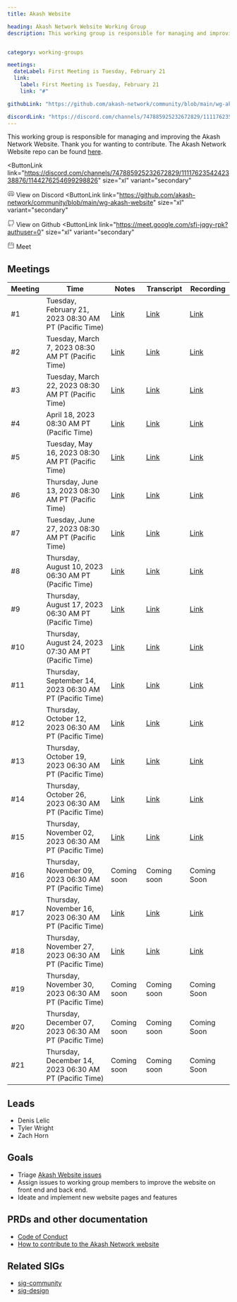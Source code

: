 ```yaml
---
title: Akash Website

heading: Akash Network Website Working Group
description: This working group is responsible for managing and improving the Akash Network Website. Thank you for wanting to contribute. The Akash Network Website repo can be found [here](https://github.com/akash-network/website).


category: working-groups

meetings:
  dateLabel: First Meeting is Tuesday, February 21
  link:
    label: First Meeting is Tuesday, February 21
    link: "#"

githubLink: "https://github.com/akash-network/community/blob/main/wg-akash-website/"

discordLink: "https://discord.com/channels/747885925232672829/1111762354242338876/1144276254699298826"
---
```




This working group is responsible for managing and improving the Akash Network Website. Thank you for wanting to contribute. The Akash Network Website repo can be found [here](https://github.com/akash-network/website).


<div class="flex flex-col lg:flex-row lg:items-center gap-6"  >


<ButtonLink 
link="https://discord.com/channels/747885925232672829/1111762354242338876/1144276254699298826"
  size="xl"
  variant="secondary"
>
<svg class="mr-1"   width="16" height="16" viewBox="0 0 16 16" fill="none" xmlns="http://www.w3.org/2000/svg"><path d="M3.66406 10.666C6.9974 12.3327 8.9974 12.3327 12.3307 10.666" stroke="#808080" stroke-width="1.5" stroke-linecap="round" stroke-linejoin="round"/><path d="M10.3333 11.666L11 12.9993C11 12.9993 13.7809 12.1138 14.6667 10.666C14.6667 9.99935 15.0201 5.23494 12.6667 3.66602C11.6667 2.99935 10 2.66602 10 2.66602L9.33333 3.99935H8" stroke="#808080" stroke-width="1.5" stroke-linecap="round" stroke-linejoin="round"/><path d="M5.68229 11.666L5.01563 12.9993C5.01563 12.9993 2.23474 12.1138 1.34896 10.666C1.34896 9.99935 0.995565 5.23494 3.34896 3.66602C4.34896 2.99935 6.01563 2.66602 6.01563 2.66602L6.68229 3.99935H8.01562" stroke="#808080" stroke-width="1.5" stroke-linecap="round" stroke-linejoin="round"/><path d="M5.66406 9.33268C5.11178 9.33268 4.66406 8.73573 4.66406 7.99935C4.66406 7.26297 5.11178 6.66602 5.66406 6.66602C6.21635 6.66602 6.66406 7.26297 6.66406 7.99935C6.66406 8.73573 6.21635 9.33268 5.66406 9.33268Z" stroke="#808080" stroke-width="1.5" stroke-linecap="round" stroke-linejoin="round"/><path d="M10.3359 9.33268C9.78365 9.33268 9.33594 8.73573 9.33594 7.99935C9.33594 7.26297 9.78365 6.66602 10.3359 6.66602C10.8882 6.66602 11.3359 7.26297 11.3359 7.99935C11.3359 8.73573 10.8882 9.33268 10.3359 9.33268Z" stroke="#808080" stroke-width="1.5" stroke-linecap="round" stroke-linejoin="round"/>
</svg>
View on Discord
</ButtonLink>
<ButtonLink 
link="https://github.com/akash-network/community/blob/main/wg-akash-website"
  size="xl"
  variant="secondary"
>
<svg  class="mr-1" width="16" height="16" viewBox="0 0 16 16" fill="none" xmlns="http://www.w3.org/2000/svg"><g clip-path="url(#clip0_2201_20876)"><path d="M10.6693 14.6852V12.7718C10.6943 12.454 10.6514 12.1344 10.5433 11.8344C10.4353 11.5344 10.2646 11.2608 10.0427 11.0318C12.136 10.7985 14.336 10.0052 14.336 6.36518C14.3358 5.4344 13.9778 4.53931 13.336 3.86518C13.6399 3.05085 13.6184 2.15075 13.276 1.35185C13.276 1.35185 12.4893 1.11851 10.6693 2.33851C9.14133 1.92439 7.53065 1.92439 6.00266 2.33851C4.18266 1.11851 3.39599 1.35185 3.39599 1.35185C3.05357 2.15075 3.03208 3.05085 3.33599 3.86518C2.68941 4.54431 2.331 5.44749 2.33599 6.38518C2.33599 9.99851 4.53599 10.7918 6.62932 11.0518C6.40999 11.2785 6.24083 11.5488 6.13286 11.8451C6.02489 12.1415 5.98053 12.4572 6.00266 12.7718V14.6852" stroke="#808080" stroke-width="1.5" stroke-linecap="round" stroke-linejoin="round"/><path d="M6.0026 13.3516C4.0026 14.0004 2.33594 13.3516 1.33594 11.3516" stroke="#808080" stroke-width="1.5" stroke-linecap="round" stroke-linejoin="round"/></g><defs><clipPath id="clip0_2201_20876"><rect width="16" height="16" fill="white"/></clipPath></defs></svg>
View on Github
</ButtonLink>
<ButtonLink 
link="https://meet.google.com/sfi-jqgy-rpk?authuser=0"
  size="xl"
  variant="secondary"
>
<svg  class="mr-1"  width="16" height="16" viewBox="0 0 16 16" fill="none" xmlns="http://www.w3.org/2000/svg"><path d="M10 2.66732V1.33398M10 2.66732V4.00065M10 2.66732H7M2 6.66732V12.6673C2 13.4037 2.59695 14.0007 3.33333 14.0007H12.6667C13.4031 14.0007 14 13.4037 14 12.6673V6.66732H2Z" stroke="#808080" stroke-width="1.5" stroke-linecap="round" stroke-linejoin="round"/><path d="M2 6.66602V3.99935C2 3.26297 2.59695 2.66602 3.33333 2.66602H4.66667" stroke="#808080" stroke-width="1.5" stroke-linecap="round" stroke-linejoin="round"/><path d="M4.66406 1.33398V4.00065" stroke="#808080" stroke-width="1.5" stroke-linecap="round" stroke-linejoin="round"/><path d="M14.0026 6.66602V3.99935C14.0026 3.26297 13.4057 2.66602 12.6693 2.66602H12.3359" stroke="#808080" stroke-width="1.5" stroke-linecap="round" stroke-linejoin="round"/></svg>
Meet
</ButtonLink>


</div>


## Meetings




| Meeting | Time | Notes | Transcript | Recording
| --- | --- | --- | --- | --- |
| #1 | Tuesday, February 21, 2023 08:30 AM PT (Pacific Time)|[Link](https://github.com/akash-network/community/blob/main/wg-akash-website/meetings/001-2023-02-21.md) |[Link](https://github.com/akash-network/community/blob/main/wg-akash-website/meetings/001-2023-02-21.md#transcript ) | [Link](https://m5thmioso6odpzh3s5ectf6f22ht6evkykz2cgikzrkq4kkh46kq.arweave.net/Z2Z2IdJ3nDfk-5dIKZfF1o8_EqrCs6EZCsxVDilH55U)
| #2 | Tuesday, March 7, 2023 08:30 AM PT (Pacific Time)|[Link](https://github.com/akash-network/community/blob/main/wg-akash-website/meetings/002-2023-03-07.md) |[Link](https://github.com/akash-network/community/blob/main/wg-akash-website/meetings/002-2023-03-07.md#transcript) | [Link](https://qzdv2yydm726zznmethgxm7b6hfeepu44kj2bvddcqkf3oanlzqa.arweave.net/hkddYwNn9ezlrCTOa7Ph8cpCPpzik6DUYxQUXbgNXmA)
| #3 | Tuesday, March 22, 2023 08:30 AM PT (Pacific Time)|[Link](https://github.com/akash-network/community/blob/main/wg-akash-website/meetings/003-2023-03-22.md) |[Link](https://docs.google.com/document/d/1rcKSVTiDc8F3wev-0IIWC4JhB6ELvSpuVyoGTHtM8G8/edit#) | [Link](https://msoh7rdl57aw7ko2s4xic7lqnqvzurjbtitrtvyibrutuad2abeq.arweave.net/ZJx_xGvvwW-p2pcugX1wbCuaRSGaJxnXCAxpOgB6AEk)
| #4 | April 18, 2023 08:30 AM PT (Pacific Time)|[Link](https://github.com/akash-network/community/blob/main/wg-akash-website/meetings/004-2023-04-18.md) |[Link](https://github.com/akash-network/community/blob/main/wg-akash-website/meetings/004-2023-04-18.md#transcript) | [Link](https://3lwm6hsjp3oegyqavdltmteedm5byrrbxhmno5tl3o4arp7roqzq.arweave.net/2uzPHkl-3ENiAKjXNkyEGzocRiG52Nd2a9u4CL_xdDM)
| #5 | Tuesday, May 16, 2023 08:30 AM PT (Pacific Time)|[Link](https://github.com/akash-network/community/blob/main/wg-akash-website/meetings/004-2023-05-16.md) |[Link](https://github.com/akash-network/community/blob/main/wg-akash-website/meetings/005-2023-05-16.md#transcript) | [Link](https://5u5wsfaozhazriqhpayhplg44zbxgqo5nv3qdyfpeimwxwxbsghq.arweave.net/7TtpFA7JwZiiB3gwd6zc5kNzQd1tdwHgryIZa9rhkY8)
| #6 | Thursday, June 13, 2023 08:30 AM PT (Pacific Time)|[Link](https://github.com/akash-network/community/blob/main/wg-akash-website/meetings/006-2023-06-13.md)  |[Link](https://github.com/akash-network/community/blob/main/wg-akash-website/meetings/006-2023-06-13.md#transcript)  | [Link](https://bud2d33f4pwvvrxcsfyfo227gfhq3pldl5isjs5ld6c362kcakaa.arweave.net/DQeh72Xj7VrG4pFwV2tfMU8NvWNfUSTLqx-Fv2lCAoA)
| #7 | Tuesday, June 27, 2023 08:30 AM PT (Pacific Time)| [Link](https://github.com/akash-network/community/blob/main/wg-akash-website/meetings/007-2023-06-27.md)  | [Link](https://github.com/akash-network/community/blob/main/wg-akash-website/meetings/007-2023-06-27.md#Transcript)  | [Link](https://p77yiz5lalar6mgma6moiew6zcw2hpcpz7tvc2oa3q4kr7e3zxda.arweave.net/f_-EZ6sCwR8wzAeY5BLeyK2jvE_P51FpwNw4qPybzcY)
| #8 | Thursday, August 10, 2023 06:30 AM PT (Pacific Time)| [Link](https://github.com/akash-network/community/blob/main/wg-akash-website/meetings/008-2023-08-10.md) | [Link](https://github.com/akash-network/community/blob/main/wg-akash-website/meetings/008-2023-08-10.md#Transcript) | [Link](https://s4xeygkmhljsn4hntjfy3iwouyso2x5doxxvvlhvyjfraudrv4aa.arweave.net/ly5MGUw60ybw7ZpLjaLOpiTtX6N171qs9cJLEFBxrwA)
| #9 | Thursday, August 17, 2023 06:30 AM PT (Pacific Time)|[Link](https://github.com/akash-network/community/blob/main/wg-akash-website/meetings/009-2023-08-17.md) | [Link](https://github.com/akash-network/community/blob/main/wg-akash-website/meetings/009-2023-08-17.md#Transcript)  | [Link](https://uqbnueeye424hiv7umqeebeow3umxvbi2beve2moiuelabowtcqq.arweave.net/pALaEJgnNcOiv6MgQgSOtujL1CjQSVJpjkUIsAXWmKE)
| #10 | Thursday, August 24, 2023 07:30 AM PT (Pacific Time)| [Link](https://github.com/akash-network/community/blob/main/wg-akash-website/meetings/010-2023-08-24.md) | [Link](https://github.com/akash-network/community/blob/main/wg-akash-website/meetings/010-2023-08-24.md#Transcript)  |[Link](https://fn5tkawv3bu7oostaqau53jaz55vpz54mm3r7auowlxtxxfmlwga.arweave.net/K3s1AtXYafc6UwQBTu0gz3tX57xjNx-CjrLvO9ysXYw)
| #11 | Thursday, September 14, 2023 06:30 AM PT (Pacific Time) | [Link](https://github.com/akash-network/community/blob/main/wg-akash-website/meetings/011-2023-09-14.md) | [Link](https://github.com/akash-network/community/blob/main/wg-akash-website/meetings/011-2023-09-14.md#Transcript)  |[Link](https://s7n2e2tfghnhjtwc3wse3vnami7vmza7npbr65i4orqb3mfmrpba.arweave.net/l9uiamUx2nTOwt2kTdWgYj9WZB9rwx91HHRgHbCsi8I)
| #12 | Thursday, October 12, 2023 06:30 AM PT (Pacific Time)| [Link](https://github.com/akash-network/community/blob/main/wg-akash-website/meetings/012-2023-10-12.md) |[Link](https://github.com/akash-network/community/blob/main/wg-akash-website/meetings/012-2023-10-12.md#Transcript) | [Link](https://5gn7dg3s3faifxnf6w5uqoabieslbqre2ywps2nyhotoc54tvsiq.arweave.net/6Zvxm3LZQILdpfW7SDgBQSSwwiTWLPlpuDum4XeTrJE) 
| #13 | Thursday, October 19, 2023 06:30 AM PT (Pacific Time) | [Link](https://github.com/akash-network/community/blob/main/wg-akash-website/meetings/013-2023-10-19.md) | [Link](https://github.com/akash-network/community/blob/main/wg-akash-website/meetings/013-2023-10-19.md#Transcript)  |[Link](https://s7n2e2tfghnhjtwc3wse3vnami7vmza7npbr65i4orqb3mfmrpba.arweave.net/l9uiamUx2nTOwt2kTdWgYj9WZB9rwx91HHRgHbCsi8I)
| #14 | Thursday, October 26, 2023 06:30 AM PT (Pacific Time) | [Link](https://github.com/akash-network/community/blob/main/wg-akash-website/meetings/014-2023-10-26.md) | [Link](https://github.com/akash-network/community/blob/main/wg-akash-website/meetings/014-2023-10-26.md#Transcript)  |[Link](https://z5ffy5w2liqufhaktycxtjmyyfbrpe5ewae72o7kviwi4eigwrna.arweave.net/z0pcdtpaIUKcCp4FeaWYwUMXk6SwCf076qosjhEGtFo)
| #15 | Thursday, November 02, 2023 06:30 AM PT (Pacific Time)| [Link](https://github.com/akash-network/community/blob/main/wg-akash-website/meetings/015-2023-11-02.md)| [Link](https://github.com/akash-network/community/blob/main/wg-akash-website/meetings/015-2023-11-02.md#Transcript) | [Link](https://5yiuwpekrvtf2cbtg7nlfoox2nccndvl5iydxvqzbv2ppfyomvia.arweave.net/7hFLPIqNZl0IMzfasrnX00QmjqvqMDvWGQ1095cOZVA)
| #16 | Thursday, November 09, 2023 06:30 AM PT (Pacific Time)| Coming soon | Coming soon| Coming Soon
| #17 | Thursday, November 16, 2023 06:30 AM PT (Pacific Time)| [Link](https://github.com/akash-network/community/blob/main/wg-akash-website/meetings/017-2023-11-16.md) | [Link](https://github.com/akash-network/community/blob/main/wg-akash-website/meetings/017-2023-11-16.md#Transcript) | [Link](https://yn2ux6akmd2wog533saw3cl66agmv37r364jgx3n3u5envp6m2iq.arweave.net/w3VL-Apg9Wcbu9yBbYl-8AzK7_HfuJNfbd06RtX-ZpE)
| #18 | Thursday, November 27, 2023 06:30 AM PT (Pacific Time)| [Link](https://github.com/akash-network/community/blob/main/wg-akash-website/meetings/018-2023-11-27.md) | [Link](https://github.com/akash-network/community/blob/main/wg-akash-website/meetings/018-2023-11-27.md#Transcript) | [Link](https://svuqqu3fnqzburnqmdfrvy6bsku3fef2uzsbmspouj5mo2r4gjmq.arweave.net/lWkIU2VsMhpFsGDLGuPBkqmykLqmZBZJ7qJ6x2o8Mlk)
| #19 | Thursday, November 30, 2023 06:30 AM PT (Pacific Time)| Coming soon | Coming soon| Coming Soon
| #20 | Thursday, December 07, 2023 06:30 AM PT (Pacific Time)| Coming soon | Coming soon| Coming Soon
| #21 | Thursday, December 14, 2023 06:30 AM PT (Pacific Time)| Coming soon | Coming soon| Coming Soon


## Leads

- Denis Lelic
- Tyler Wright
- Zach Horn



## Goals

- Triage [Akash Website issues](https://github.com/akash-network/website/issues)
- Assign issues to working group members to improve the website on front end and back end.
- Ideate and implement new website pages and features


## PRDs and other documentation

- [Code of Conduct](https://github.com/akash-network/website/blob/main/CODE_OF_CONDUCT.md)
- [How to contribute to the Akash Network website](https://github.com/akash-network/website/blob/main/README.md#development)


## Related SIGs

- [sig-community](https://github.com/akash-network/community/tree/main/sig-community)
- [sig-design](https://github.com/akash-network/community/tree/main/sig-design)